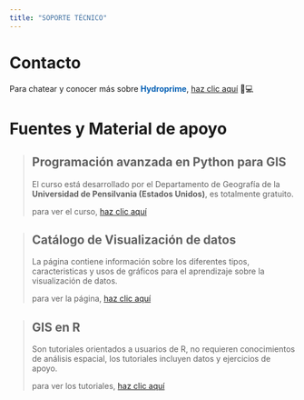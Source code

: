 ```yaml
---
title: "SOPORTE TÉCNICO"
---
```


# **Contacto**

Para chatear y conocer más sobre [**Hydroprime**]{style="color: #045FB4;"}, [haz clic aquí](https://wa.me/message/27B6XWJBVALAN1) 💬💻

# **Fuentes y Material de apoyo** 

> ## Programación avanzada en Python para GIS
>
> El curso está desarrollado por el Departamento de Geografía de la **Universidad de Pensilvania (Estados Unidos)**, es totalmente gratuito.
>
> para ver el curso, [haz clic aquí](https://www.e-education.psu.edu/geog489/home.html)

> ## Catálogo de Visualización de datos
>
> La página contiene información sobre los diferentes tipos, caracteristicas y usos de gráficos para el aprendizaje sobre la visualización de datos.
>
> para ver la página, [haz clic aquí](https://datavizcatalogue.com/)

> ## GIS en R
>
> Son tutoriales orientados a usuarios de R, no requieren conocimientos de análisis espacial, los tutoriales incluyen datos y ejercicios de apoyo.
>
> para ver los tutoriales, [haz clic aquí](https://www.nickeubank.com/gis-in-r/)
